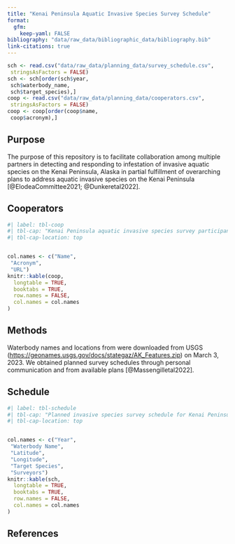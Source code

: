 ---
title: "Kenai Peninsula Aquatic Invasive Species Survey Schedule"
format:
  gfm: 
    keep-yaml: FALSE
bibliography: "data/raw_data/bibliographic_data/bibliography.bib"
link-citations: true
---

```{r setup, echo=FALSE}
sch <- read.csv("data/raw_data/planning_data/survey_schedule.csv",
 stringsAsFactors = FALSE)
sch <- sch[order(sch$year, 
 sch$waterbody_name,
 sch$target_species),]
coop <- read.csv("data/raw_data/planning_data/cooperators.csv",
 stringsAsFactors = FALSE)
coop <- coop[order(coop$name,
 coop$acronym),]
```


## Purpose

The purpose of this repository is to facilitate collaboration among multiple partners in detecting and responding to infestation of invasive aquatic species on the Kenai Peninsula, Alaska in partial fulfillment of overarching plans to address aquatic invasive species on the Kenai Peninsula [@ElodeaCommittee2021; @Dunkeretal2022].

## Cooperators

```{r cooptab, echo=FALSE}
#| label: tbl-coop
#| tbl-cap: "Kenai Peninsula aquatic invasive species survey participants."
#| tbl-cap-location: top


col.names <- c("Name",
 "Acronym",
 "URL")
knitr::kable(coop, 
  longtable = TRUE, 
  booktabs = TRUE,
  row.names = FALSE,
  col.names = col.names
)
```

## Methods

Waterbody names and locations from were downloaded from USGS (<https://geonames.usgs.gov/docs/stategaz/AK_Features.zip>) on March 3, 2023. We obtained planned survey schedules through personal communication and from available plans [@Massengilletal2022].

## Schedule

```{r scheduletab, echo=FALSE}
#| label: tbl-schedule
#| tbl-cap: "Planned invasive species survey schedule for Kenai Peninsula waterbodies."
#| tbl-cap-location: top


col.names <- c("Year", 
 "Waterbody Name",
 "Latitude",
 "Longitude",
 "Target Species",
 "Surveyors")
knitr::kable(sch, 
  longtable = TRUE, 
  booktabs = TRUE,
  row.names = FALSE,
  col.names = col.names
)
```

## References
